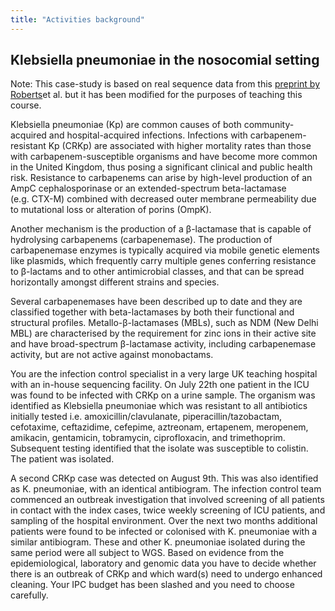 ```yaml
---
title: "Activities background"
---
```


## **Klebsiella pneumoniae in the nosocomial setting**

Note: This case-study is based on real sequence data from this [preprint by Roberts](https://osf.io/x8q73)et al. but it has been modified for the purposes of teaching this course. 

Klebsiella pneumoniae (Kp) are common causes of both community-acquired and hospital-acquired infections. Infections with carbapenem-resistant Kp (CRKp) are associated with higher mortality rates than those with carbapenem-susceptible organisms and have become more common in the United Kingdom, thus posing a significant clinical and public health risk. Resistance to carbapenems can arise by high-level production of an AmpC cephalosporinase or an extended-spectrum beta-lactamase (e.g. CTX-M) combined with decreased outer membrane permeability due to mutational loss or alteration of porins (OmpK). 

Another mechanism is the production of a β-lactamase that is capable of hydrolysing carbapenems (carbapenemase). The production of carbapenemase enzymes is typically acquired via mobile genetic elements like plasmids, which frequently carry multiple genes conferring resistance to β-lactams and to other antimicrobial classes, and that can be spread horizontally amongst different strains and species.

Several carbapenemases have been described up to date and they are classified together with beta-lactamases by both their functional and structural profiles. Metallo-β-lactamases (MBLs), such as NDM (New Delhi MBL) are characterised by the requirement for zinc ions in their active site and have broad-spectrum β-lactamase activity, including carbapenemase activity, but are not active against monobactams. 

You are the infection control specialist in a very large UK teaching hospital with an in-house sequencing facility. On July 22th one patient in the ICU was found to be infected with CRKp on a urine sample. The organism was identified as Klebsiella pneumoniae which was resistant to all antibiotics initially tested i.e. amoxicillin/clavulanate, piperacillin/tazobactam, cefotaxime, ceftazidime, cefepime, aztreonam, ertapenem, meropenem, amikacin, gentamicin, tobramycin, ciprofloxacin, and trimethoprim. Subsequent testing identified that the isolate was susceptible to colistin. The patient was isolated. 

A second CRKp case was detected on August 9th. This was also identified as K. pneumoniae, with an identical antibiogram. The infection control team commenced an outbreak investigation that involved screening of all patients in contact with the index cases, twice weekly screening of ICU patients, and sampling of the hospital environment. Over the next two months additional patients were found to be infected or colonised with K. pneumoniae with a similar antibiogram. These and other K. pneumoniae isolated during the same period were all subject to WGS. Based on evidence from the epidemiological, laboratory and genomic data you have to decide whether there is an outbreak of CRKp and which ward(s) need to undergo enhanced cleaning. Your IPC budget has been slashed and you need to choose carefully.
